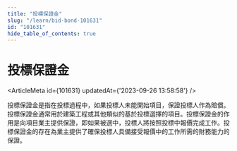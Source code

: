 ```yaml
---
title: "投標保證金"
slug: "/learn/bid-bond-101631"
id: "101631"
hide_table_of_contents: true
---
```



# 投標保證金

<ArticleMeta id={101631} updatedAt={'2023-09-26 13:58:58'} />
<div className='border-solid border-b border-t-0 my-4 border-[var(--ifm-color-gray-300)]' />

投標保證金是指在投標過程中，如果投標人未能開始項目，保證投標人作為賠償。投標保證金通常用於建築工程或其他類似的基於投標選擇的項目。投標保證金的作用是向項目業主提供保證，即如果被選中，投標人將按照投標中報價完成工作。投標保證金的存在為業主提供了確保投標人具備接受報價中的工作所需的財務能力的保證。
